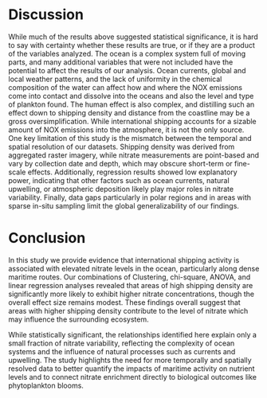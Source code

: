 # Discussion

While much of the results above suggested statistical significance, it is hard to say with certainty whether these results are true, or if they are a product of the variables analyzed. The ocean is a complex system full of moving parts, and many additional variables that were not included have the potential to affect the results of our analysis. Ocean currents, global and local weather patterns, and the lack of uniformity in the chemical composition of the water can affect how and where the NOX emissions come into contact and dissolve into the oceans and also the level and type of plankton found. The human effect is also complex, and distilling such an effect down to shipping density and distance from the coastline may be a gross oversimplification. While international shipping accounts for a sizable amount of NOX emissions into the atmosphere, it is not the only source. One key limitation of this study is the mismatch between the temporal and spatial resolution of our datasets. Shipping density was derived from aggregated raster imagery, while nitrate measurements are point-based and vary by collection date and depth, which may obscure short-term or fine-scale effects. Additionally, regression results showed low explanatory power, indicating that other factors such as ocean currents, natural upwelling, or atmospheric deposition likely play major roles in nitrate variability. Finally, data gaps particularly in polar regions and in areas with sparse in-situ sampling limit the global generalizability of our findings.

# Conclusion

In this study we provide evidence that international shipping activity is associated with elevated nitrate levels in the ocean, particularly along dense maritime routes. Our combinations of Clustering, chi-square, ANOVA, and linear regression analyses revealed that areas of high shipping density are significantly more likely to exhibit higher nitrate concentrations, though the overall effect size remains modest. These findings overall suggest that areas with higher shipping density contribute to the level of nitrate which may influence the surrounding ecosystem. 

While statistically significant, the relationships identified here explain only a small fraction of nitrate variability, reflecting the complexity of ocean systems and the influence of natural processes such as currents and upwelling. The study highlights the need for more temporally and spatially resolved data to better quantify the impacts of maritime activity on nutrient levels and to connect nitrate enrichment directly to biological outcomes like phytoplankton blooms.

